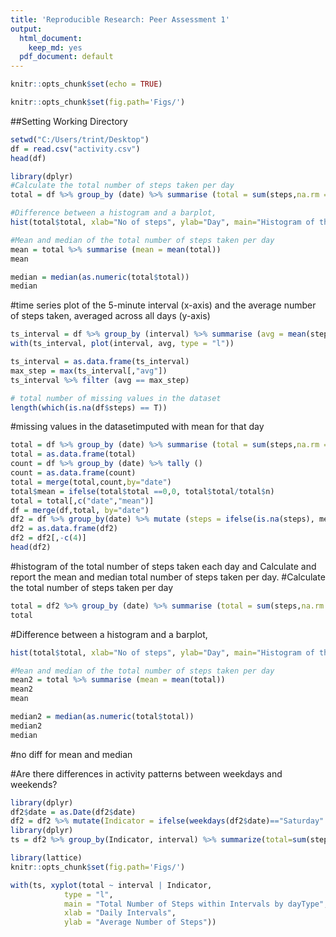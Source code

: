 ---
title: 'Reproducible Research: Peer Assessment 1'
output:
  html_document:
    keep_md: yes
  pdf_document: default
---

```{r setup, include=FALSE}
knitr::opts_chunk$set(echo = TRUE)
```
```{r global_options}
knitr::opts_chunk$set(fig.path='Figs/')
```

##Setting Working Directory

```{r}
setwd("C:/Users/trint/Desktop")
df = read.csv("activity.csv")
head(df)
```

```{r}
library(dplyr)
#Calculate the total number of steps taken per day
total = df %>% group_by (date) %>% summarise (total = sum(steps,na.rm =T))

#Difference between a histogram and a barplot,
hist(total$total, xlab="No of steps", ylab="Day", main="Histogram of the total number of steps taken each day")
```

```{r}
#Mean and median of the total number of steps taken per day
mean = total %>% summarise (mean = mean(total))
mean
```

```{r}
median = median(as.numeric(total$total))
median
```

#time series plot of the 5-minute interval (x-axis) and the average number of steps taken, averaged across all days (y-axis)
```{r}
ts_interval = df %>% group_by (interval) %>% summarise (avg = mean(steps,na.rm =T))
with(ts_interval, plot(interval, avg, type = "l"))
```
```{r}
ts_interval = as.data.frame(ts_interval)
max_step = max(ts_interval[,"avg"])
ts_interval %>% filter (avg == max_step)
```
```{r}
# total number of missing values in the dataset 
length(which(is.na(df$steps) == T))
```

#missing values in the datasetimputed with mean for that day
```{r}
total = df %>% group_by (date) %>% summarise (total = sum(steps,na.rm =T))
total = as.data.frame(total)
count = df %>% group_by (date) %>% tally ()
count = as.data.frame(count)
total = merge(total,count,by="date")
total$mean = ifelse(total$total ==0,0, total$total/total$n)
total = total[,c("date","mean")]
df = merge(df,total, by="date")
df2 = df %>% group_by(date) %>% mutate (steps = ifelse(is.na(steps), mean, steps))
df2 = as.data.frame(df2)
df2 = df2[,-c(4)]
head(df2)                                       
```

#histogram of the total number of steps taken each day and Calculate and report the mean and median total number of steps taken per day. 
#Calculate the total number of steps taken per day
```{r}
total = df2 %>% group_by (date) %>% summarise (total = sum(steps,na.rm =T))
total
```
#Difference between a histogram and a barplot,
```{r}
hist(total$total, xlab="No of steps", ylab="Day", main="Histogram of the total number of steps taken each day")
```

```{r}
#Mean and median of the total number of steps taken per day
mean2 = total %>% summarise (mean = mean(total))
mean2
mean
```

```{r}
median2 = median(as.numeric(total$total))
median2
median
```

#no diff for mean and median

#Are there differences in activity patterns between weekdays and weekends?
```{r}
library(dplyr)
df2$date = as.Date(df2$date)
df2 = df2 %>% mutate(Indicator = ifelse(weekdays(df2$date)=="Saturday" | weekdays(df2$date)=="Sunday", "Weekend", "Weekday"))
library(dplyr)
ts = df2 %>% group_by(Indicator, interval) %>% summarize(total=sum(steps))
```


```{r}
library(lattice)
knitr::opts_chunk$set(fig.path='Figs/')

with(ts, xyplot(total ~ interval | Indicator, 
            type = "l",      
            main = "Total Number of Steps within Intervals by dayType",
            xlab = "Daily Intervals",
            ylab = "Average Number of Steps"))

```

